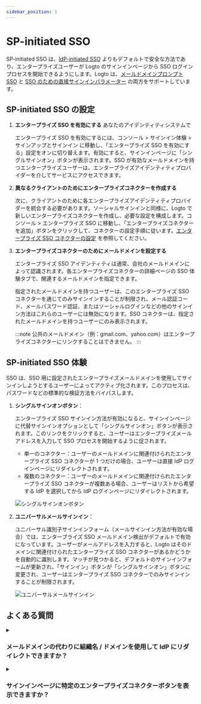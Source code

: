```yaml
---
sidebar_position: 1
---
```


# SP-initiated SSO

SP-initiated SSO は、[IdP-initiated SSO](/end-user-flows/enterprise-sso/idp-initiated-sso) よりもデフォルトで安全な方法であり、エンタープライズユーザーが Logto のサインインページから SSO ログインプロセスを開始できるようにします。Logto は、[メールドメインプロンプト SSO](#sp-initiated-sso-experience) と [SSO のための直接サインインパラメーター](/end-user-flows/authentication-parameters/direct-sign-in#enterprise-sso) の両方をサポートしています。

## SP-initiated SSO の設定

1. **エンタープライズ SSO を有効にする** あなたのアイデンティティシステムで

   エンタープライズ SSO を有効にするには、<CloudLink to="/sign-in-experience/sign-up-and-sign-in">コンソール > サインイン体験 > サインアップとサインイン</CloudLink> に移動し、「エンタープライズ SSO を有効にする」設定をオンに切り替えます。有効にすると、サインインページに「シングルサインオン」ボタンが表示されます。SSO が有効なメールドメインを持つエンタープライズユーザーは、エンタープライズアイデンティティプロバイダーを介してサービスにアクセスできます。

2. **異なるクライアントのためにエンタープライズコネクターを作成する**

   次に、クライアントのために各エンタープライズアイデンティティプロバイダーを統合する必要があります。ソーシャルサインインと同様に、Logto で新しいエンタープライズコネクターを作成し、必要な設定を構成します。<CloudLink to="/enterprise-sso">コンソール > エンタープライズ SSO</CloudLink> に移動し、「エンタープライズコネクターを追加」ボタンをクリックして、コネクターの設定手順に従います。[エンタープライズ SSO コネクターの設定](/connectors/enterprise-connectors/) を参照してください。

3. **エンタープライズコネクターのためにメールドメインを設定する**

   エンタープライズ SSO アイデンティティは通常、会社のメールドメインによって認識されます。各エンタープライズコネクターの詳細ページの SSO 体験タブで、関連するメールドメインを指定できます。

   指定されたメールドメインを持つユーザーは、このエンタープライズ SSO コネクターを通じてのみサインインすることが制限され、メール認証コード、メールパスワード認証、またはソーシャルログインなどの他のサインイン方法はこれらのユーザーには無効になります。SSO コネクターは、指定されたメールドメインを持つユーザーにのみ表示されます。

   :::note
   公共のメールドメイン（例：gmail.com、yahoo.com）はエンタープライズコネクターにリンクすることはできません。
   :::

## SP-initiated SSO 体験

SSO は、SSO 用に設定されたエンタープライズメールドメインを使用してサインインしようとするユーザーによってアクティブ化されます。このプロセスは、パスワードなどの標準的な検証方法をバイパスします。

1. **シングルサインオンボタン**：

   エンタープライズ SSO サインイン方法が有効になると、サインインページに代替サインインオプションとして「シングルサインオン」ボタンが表示されます。このリンクをクリックすると、ユーザーはエンタープライズメールアドレスを入力して SSO プロセスを開始するように促されます。

   - 単一のコネクター：ユーザーのメールドメインに関連付けられたエンタープライズ SSO コネクターが 1 つだけの場合、ユーザーは直接 IdP ログインページにリダイレクトされます。
   - 複数のコネクター：ユーザーのメールドメインに関連付けられたエンタープライズ SSO コネクターが複数ある場合、ユーザーはリストから希望する IdP を選択してから IdP ログインページにリダイレクトされます。

   ![シングルサインオンボタン](./assets/sso-button-sign-in.png)

2. **ユニバーサルメールサインイン**：

   ユニバーサル識別子サインインフォーム（メールサインイン方法が有効な場合）では、エンタープライズ SSO メールドメイン検出がデフォルトで有効になっています。ユーザーがメールアドレスを入力すると、Logto はそのドメインに関連付けられたエンタープライズ SSO コネクターがあるかどうかを自動的に識別します。マッチが見つかると、デフォルトのサインインフォームが更新され、「サインイン」ボタンが「シングルサインオン」ボタンに変更され、ユーザーはエンタープライズ SSO コネクターでのみサインインすることが制限されます。

   ![ユニバーサルメールサインイン](./assets/sso-email-sign-in.png)

## よくある質問

<details>
  <summary>

### メールドメインの代わりに組織名 / ドメインを使用して IdP にリダイレクトできますか？

</summary>

現在、Logto の組み込みサインイン体験は **メールドメインプロンプト SSO** のみをサポートしており、**組織ドメインプロンプト SSO** はサポートしていません。

クライアント側で認証パラメーターを使用して `directSignIn:'sso:{connectorId}` を使用してカスタムルーティングページを作成できます。このページは、組織ドメインに基づいて大規模なエンタープライズクライアントを適切な IdP にリダイレクトします。[直接サインインパラメーター](/end-user-flows/authentication-parameters/direct-sign-in/) について詳しく学んでください。

</details>

<details>
  <summary>

### サインインページに特定のエンタープライズコネクターボタンを表示できますか？

</summary>

異なるエンタープライズクライアントは、異なるアイデンティティプロバイダーを使用して従業員を管理し、異なるスコープ (OIDC) または属性 (SAML) を要求します。したがって、特定のクライアント用のエンタープライズコネクターボタンを一般的なサインインページに表示することは推奨されません。

ただし、B2E 製品を開発しており、特定のエンタープライズクライアント用のボタンを表示したい場合は、カスタムログインページを作成し、`directSignIn:sso` を使用してボタンを適切にルーティングできます。[直接サインインパラメーター](/end-user-flows/authentication-parameters/direct-sign-in/) について詳しく学んでください。

</details>
